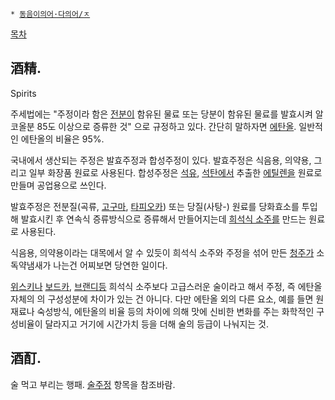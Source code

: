  * [[동음이의어·다의어/ㅈ]]

[[목차]]
== 酒精. ==
Spirits

주세법에는 "주정이라 함은 [[전분]]이 함유된 물료 또는 당분이 함유된 물료를 발효시켜 알코올분 85도 이상으로 증류한 것" 으로 규정하고 있다. 간단히 말하자면 [[에탄올]]. 일반적인 에탄올의 비율은 95%.

국내에서 생산되는 주정은 발효주정과 합성주정이 있다. 발효주정은 식음용, 의약용, 그리고 일부 화장품 원료로 사용된다. 합성주정은 [[석유]], [[석탄]]에서 추출한 [[에틸렌]]을 원료로 만들며 공업용으로 쓰인다.

발효주정은 전분질(곡류, [[고구마]], [[타피오카]]) 또는 당질(사탕-) 원료를 당화효소를 투입해 발효시킨 후 연속식 증류방식으로 증류해서 만들어지는데 [[희석식 소주]]를 만드는 원료로 사용된다. 

식음용, 의약용이라는 대목에서 알 수 있듯이 희석식 소주와 주정을 섞어 만든 [[청주]]가 소독약냄새가 나는건 어찌보면 당연한 일이다.

[[위스키]]나 [[보드카]], [[브랜디]]등 희석식 소주보다 고급스러운 술이라고 해서 주정, 즉 에탄올 자체의 의 구성성분에 차이가 있는 건 아니다. 다만 에탄올 외의 다른 요소, 예를 들면 원재료나 숙성방식, 에탄올의 비율 등의 차이에 의해 맛에 신비한 변화를 주는 화학적인 구성비율이 달라지고 거기에 시간가치 등을 더해 술의 등급이 나눠지는 것.

== 酒酊. ==
술 먹고 부리는 행패. [[술주정]] 항목을 참조바람.
